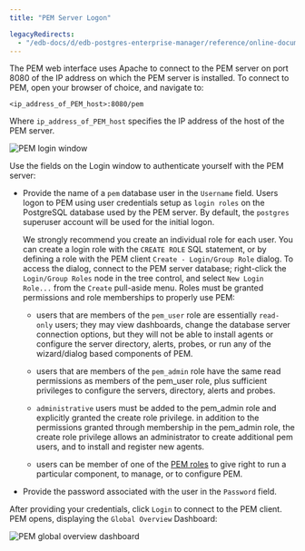 ```yaml
---
title: "PEM Server Logon"

legacyRedirects:
  - "/edb-docs/d/edb-postgres-enterprise-manager/reference/online-documentation/8.0/pem_server_logon.html"
---
```


The PEM web interface uses Apache to connect to the PEM server on port 8080 of the IP address on which the PEM server is installed. To connect to PEM, open your browser of choice, and navigate to:

`<ip_address_of_PEM_host>:8080/pem`

Where `ip_address_of_PEM_host` specifies the IP address of the host of the PEM server.

![PEM login window](../images/pem_logon.png)

Use the fields on the Login window to authenticate yourself with the PEM server:

-   Provide the name of a `pem` database user in the `Username` field. Users logon to PEM using user credentials setup as `login roles` on the PostgreSQL database used by the PEM server. By default, the `postgres` superuser account will be used for the initial logon.

    We strongly recommend you create an individual role for each user. You can create a login role with the `CREATE ROLE` SQL statement, or by defining a role with the PEM client `Create - Login/Group Role` dialog. To access the dialog, connect to the PEM server database; right-click the `Login/Group Roles` node in the tree control, and select `New Login Role...` from the `Create` pull-aside menu. Roles must be granted permissions and role memberships to properly use PEM:

    -   users that are members of the `pem_user` role are essentially `read-only` users; they may view dashboards, change the database server connection options, but they will not be able to install agents or configure the server directory, alerts, probes, or run any of the wizard/dialog based components of PEM.

    -   users that are members of the `pem_admin` role have the same read permissions as members of the pem_user role, plus sufficient privileges to configure the servers, directory, alerts and probes.

    -   `administrative` users must be added to the pem_admin role and explicitly granted the create role privilege. in addition to the permissions granted through membership in the pem_admin role, the create role privilege allows an administrator to create additional pem users, and to install and register new agents.

    -   users can be member of one of the [PEM roles](04_pem_roles/#pem_roles) to give right to run a particular component, to manage, or to configure PEM.

-   Provide the password associated with the user in the `Password` field.

After providing your credentials, click `Login` to connect to the PEM client. PEM opens, displaying the `Global Overview` Dashboard:

![PEM global overview dashboard](../images/global_overview.png)
